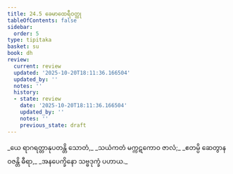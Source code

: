 ```yaml
---
title: 24.5 ခေမာထေရီဝတ္ထု
tableOfContents: false
sidebar:
  order: 5
type: tipitaka
basket: su
book: dh
review:
  current: review
  updated: '2025-10-20T18:11:36.166504'
  updated_by: ''
  notes: ''
  history:
  - state: review
    date: '2025-10-20T18:11:36.166504'
    updated_by: ''
    notes: ''
    previous_state: draft
---
```



<DynamicBreadcrumb />


<ReviewStatus review={frontmatter.review} showDetails={true} />

<HypothesisAnnotation frontmatter={frontmatter} />

<Division number="347" book="dh" e="ch" v="18" p="63">

<Paragraph number="373" type="verses" book="dh">
_ယေ ရာဂရတ္တာနုပတန္တိ သောတံ,_  
_သယံကတံ မက္ကဋကောဝ ဇာလံ;_  
_ဧတမ္ပိ ဆေတွာန ဝဇန္တိ ဓီရာ,_  
_အနပေက္ခိနော သဗ္ဗဒုက္ခံ ပဟာယ._
</Paragraph>
</Division>